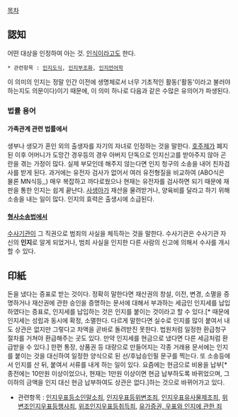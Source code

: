 [[목차]]
== 認知 ==
어떤 대상을 인정하여 아는 것. [[인식]]이라고도 한다.
 * 관련항목 : [[인지도식]], [[인지부조화]], [[인지언어학]]
이 의미의 인지는 정말 인간 이전에 생명체로서 너무 기초적인 활동('활동'이라고 불러야 하는지도 의문이다)이기 때문에, 이 의미 하나로 다음과 같은 수많은 유의어가 파생된다.
=== 법률 용어 ===
==== 가족관계 관련 법률에서 ====
생부나 생모가 혼인 외의 출생자를 자기의 자녀로 인정하는 것을 말한다. [[호주제]]가 폐지된 이후 어머니가 도망간 경우등의 경우 아버지 단독으로 인지신고를 받아주지 않아 곤란을 겪는 가정이 많다. 실제 부모인데 해주지 않는다면 인지 청구의 소송을 내어 친자검사를 받게 된다. 과거에는 유전자 검사가 없어서 여러 유전형질을 비교하여 (ABO식은 물론 MN식등,,) 매우 복잡하고 까다로웠으나 현재는 유전자를 검사하면 되기 때문에 재판을 통한 인지는 쉽게 끝난다. [[사생아]]가 재산을 물려받거나, 양육비를 달라고 하기 위해 소송을 내는 일이 많다. 인지의 효력은 출생시에 소급된다.
==== [[형사소송법]]에서 ====
[[수사기관]]이 그 직권으로 범죄의 사실을 체득하는 것을 말한다. 수사기관은 수사기관 자신의 '''인지'''로 알게 되었거나, 범죄 사실을 인지한 다른 사람의 신고에 의해서 수사를 개시할 수 있다.
== 印紙 ==
돈을 냈다는 증표로 받는 것이다. 정확히 말한다면 재산권의 창설, 이전, 변경, 소멸을 증명하거나 재산권에 관한 승인을 증명하는 문서에 대해서 부과하는 세금인 인지세를 납입하였다는 증표로, 인지세를 납입하는 것은 인지를 붙이는 것이라고 할 수 있다.[* 때문에 인지세는 성립과 동시에 확정, 소멸한다. 다르게 말한다면 실수로 인지를 많이 붙여서 내도 상관은 없지만 그렇다고 차액을 곧바로 돌려받진 못한다. 법원처럼 일정한 환급청구절차를 거쳐야 환급해주는 곳도 있다. 만약 인지세를 현금으로 냈다면 다른 세금처럼 환급받을 수 있다.] 한편 통장, 상품권 등 대량으로 만들어지는 각종 거래용 문서에는 인지를 붙이는 것을 대신하여 일정한 양식으로 된 선/후납승인필 문구를 찍는다.
또 소송등에서 인지를 산 뒤, 붙여서 서류를 내게 하는 일이 있다. 요즘에는 현금으로 비용을 납부[* 종전에는 10만원 이상이었으나, 현재는 1만원 이상이면 현금 납부하도록 바뀌었으며, 그 이하의 금액을 인지 대신 현금 납부하여도 상관은 없다.]하는 것으로 바뀌어가고 있다.
* 관련항목 : [[인지우표등소인말소죄]], [[인지우표등위변조죄]], [[인지우표유사물제조죄]], [[위변조인지우표등행사죄]], [[위조인지우표등취득죄]], [[유가증권, 우표와 인지에 관한 죄]]
